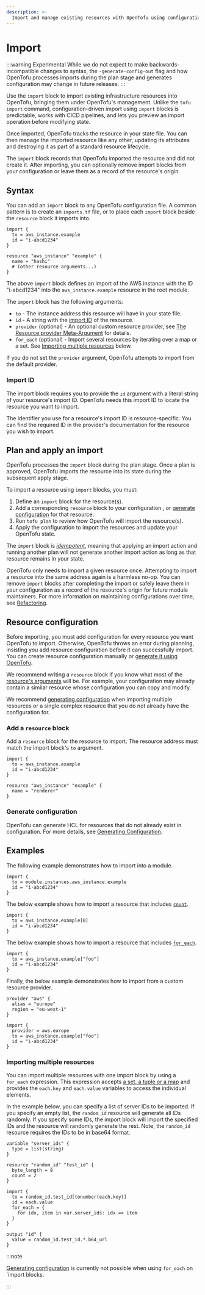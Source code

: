 ```yaml
---
description: >-
  Import and manage existing resources with OpenTofu using configuration-driven import.
---
```


# Import

:::warning Experimental
While we do not expect to make backwards-incompatible changes to syntax, the `-generate-config-out` flag and how OpenTofu processes imports during the plan stage and generates configuration may change in future releases.
:::

Use the `import` block to import existing infrastructure resources into OpenTofu, bringing them under OpenTofu's management. Unlike the `tofu import` command, configuration-driven import using `import` blocks is predictable, works with CICD pipelines, and lets you preview an import operation before modifying state.

Once imported, OpenTofu tracks the resource in your state file. You can then manage the imported resource like any other, updating its attributes and destroying it as part of a standard resource lifecycle.

The `import` block records that OpenTofu imported the resource and did not create it. After importing, you can optionally remove import blocks from your configuration or leave them as a record of the resource's origin.

## Syntax

You can add an `import` block to any OpenTofu configuration file. A common pattern is to create an `imports.tf` file, or to place each `import` block beside the `resource` block it imports into.

```hcl
import {
  to = aws_instance.example
  id = "i-abcd1234"
}

resource "aws_instance" "example" {
  name = "hashi"
  # (other resource arguments...)
}
```

The above `import` block defines an import of the AWS instance with the ID "i-abcd1234" into the `aws_instance.example` resource in the root module.

The `import` block has the following arguments:
- `to` - The instance address this resource will have in your state file.
- `id` - A string with the [import ID](#import-id) of the resource.
- `provider` (optional) - An optional custom resource provider, see [The Resource provider Meta-Argument](/docs/language/meta-arguments/resource-provider) for details.
- `for_each` (optional) - Import several resources by iterating over a map or a set. See [Importing multiple resources](#importing-multiple-resources) below.

If you do not set the `provider` argument, OpenTofu attempts to import from the default provider.

### Import ID

The import block requires you to provide the `id` argument with a literal string of your resource's import ID. OpenTofu needs this import ID to locate the resource you want to import.

The identifier you use for a resource's import ID is resource-specific. You can find the required ID in the provider's documentation for the resource you wish to import.

## Plan and apply an import

OpenTofu processes the `import` block during the plan stage. Once a plan is approved, OpenTofu imports the resource into its state during the subsequent apply stage.

To import a resource using `import` blocks, you must:
1. Define an `import` block for the resource(s).
1. Add a corresponding `resource` block to your configuration , or [generate configuration](/docs/language/import/generating-configuration) for that resource.
1. Run `tofu plan` to review how OpenTofu will import the resource(s).
1. Apply the configuration to import the resources and update your OpenTofu state.

The `import` block is [_idempotent_](https://en.wikipedia.org/wiki/Idempotence), meaning that applying an import action and running another plan will not generate another import action as long as that resource remains in your state.

OpenTofu only needs to import a given resource once. Attempting to import a resource into the same address again is a harmless no-op. You can remove `import` blocks after completing the import or safely leave them in your configuration as a record of the resource's origin for future module maintainers. For more information on maintaining configurations over time, see [Refactoring](/docs/language/modules/develop/refactoring).

## Resource configuration

Before importing, you must add configuration for every resource you want OpenTofu to import. Otherwise, OpenTofu throws an error during planning, insisting you add resource configuration before it can successfully import. You can create resource configuration manually or [generate it using OpenTofu](/docs/language/import/generating-configuration).

We recommend writing a `resource` block if you know what most of the [resource's arguments](/docs/language/resources/syntax#resource-arguments) will be. For example, your configuration may already contain a similar resource whose configuration you can copy and modify.

We recommend [generating configuration](/docs/language/import/generating-configuration) when importing multiple resources or a single complex resource that you do not already have the configuration for.

### Add a `resource` block

Add a `resource` block for the resource to import. The resource address must match the import block's `to` argument. 

```hcl
import {
  to = aws_instance.example
  id = "i-abcd1234"
}

resource "aws_instance" "example" {
  name = "renderer"
}
```

### Generate configuration

OpenTofu can generate HCL for resources that do not already exist in configuration.
For more details, see [Generating Configuration](/docs/language/import/generating-configuration).

## Examples

The following example demonstrates how to import into a module.

```hcl
import {
  to = module.instances.aws_instance.example
  id = "i-abcd1234"
}
```

The below example shows how to import a resource that includes [`count`](/docs/language/meta-arguments/count).

```hcl
import {
  to = aws_instance.example[0]
  id = "i-abcd1234"
}
```


The below example shows how to import a resource that includes [`for_each`](/docs/language/meta-arguments/for_each).
```hcl
import {
  to = aws_instance.example["foo"]
  id = "i-abcd1234"
}
```

Finally, the below example demonstrates how to import from a custom resource provider.

```hcl
provider "aws" {
  alias = "europe"
  region = "eu-west-1"
}

import {
  provider = aws.europe
  to = aws_instance.example["foo"]
  id = "i-abcd1234"
}
```

### Importing multiple resources

You can import multiple resources with one import block by using a `for_each` expression. This expression accepts [a set, a tuple or a map](/docs/language/expressions/types/) and provides the `each.key` and `each.value` variables to access the individual elements.

In the example below, you can specify a list of server IDs to be imported. If you specify an empty list, the `random_id` resource will generate all IDs randomly. If you specify some IDs, the import block will import the specified IDs and the resource will randomly generate the rest. Note, the `random_id` resource requires the IDs to be in base64 format.

```
variable "server_ids" {
  type = list(string)
}

resource "random_id" "test_id" {
  byte_length = 8
  count = 2
}

import {
  to = random_id.test_id[tonumber(each.key)]
  id = each.value
  for_each = {
    for idx, item in var.server_ids: idx => item
  }
}

output "id" {
  value = random_id.test_id.*.b64_url
}
```

:::note

[Generating configuration](/docs/language/import/generating-configuration/) is currently not possible when using `for_each` on `import blocks.

:::